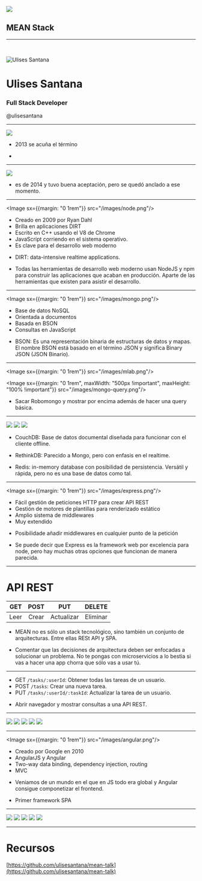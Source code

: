 
<!-- Express for noobs: http://www.kauress.me/category/javascript-%e2%9d%a4/ -->


![](/images/mean.png)
## MEAN Stack

---
<br/>

![Ulises Santana](/images/ulises.png)
# Ulises Santana
### Full Stack Developer
@ulisesantana

---
![](/images/mean.png)

<Notes>

  - 2013 se acuña el término
  
  - 

</Notes>

---

![](/images/meanjs-web.png)


<Notes>

  - es de 2014 y tuvo buena aceptación, pero se quedó anclado a ese momento.

</Notes>

---
<Left>

  <Image sx={{margin: "0 1rem"}} src="/images/node.png"/>

  - Creado en 2009 por Ryan Dahl
  - Brilla en aplicaciones DIRT
  - Escrito en C++ usando el V8 de Chrome
  - JavaScript corriendo en el sistema operativo. 
  - Es clave para el desarrollo web moderno
  

</Left>

<Notes>

  - DIRT: data-intensive realtime applications.

  - Todas las herramientas de desarrollo web moderno usan NodeJS y npm para construir las aplicaciones que acaban en producción. Aparte de las herramientas que existen para asistir el desarrollo.

</Notes>

---
<Left>

  <Image sx={{margin: "0 1rem"}} src="/images/mongo.png"/>

  - Base de datos NoSQL
  - Orientada a documentos
  - Basada en BSON
  - Consultas en JavaScript
  

</Left>

<Notes>

  - BSON: Es una representación binaria de estructuras de datos y mapas. El nombre BSON está basado en el término JSON y significa Binary JSON (JSON Binario).

</Notes>

---
<Left>

  
  <Image sx={{margin: "0 1rem"}} src="/images/mlab.png"/>
  
  <Image sx={{margin: "0 1rem", maxWidth: "500px !important", maxHeight: "100% !important"}} src="/images/mongo-query.png"/>

</Left>

<Notes>

  - Sacar Robomongo y mostrar por encima además de hacer una query básica.

</Notes>

---
<Row>
  
  <Image src="/images/couchdb.png"/>
  <Image src="/images/rethinkdb.png"/>
  <Image src="/images/redis.png"/>

</Row>

<Notes>

  - CouchDB: Base de datos documental diseñada para funcionar con el cliente offline.

  - RethinkDB: Parecido a Mongo, pero con enfasis en el realtime.

  - Redis: in-memory database con posibilidad de persistencia. Versátil y rápida, pero no es una base de datos como tal.

</Notes>

---
<Left>

  <Image sx={{margin: "0 1rem"}} src="/images/express.png"/>

  - Fácil gestión de peticiones HTTP para crear API REST
  - Gestión de motores de plantillas para renderizado estático
  - Amplio sistema de middlewares
  - Muy extendido
  

</Left>

<Notes>

  - Posibilidade añadir middlewares en cualquier punto de la petición
  
  - Se puede decir que Express es la framework web por excelencia para node, pero hay muchas otras opciones que funcionan de manera parecida.

</Notes>


---
# API REST

|  GET |  POST |     PUT    | DELETE |
|:----:|:-----:|:----------:|:------:|
| Leer | Crear | Actualizar | Eliminar |


<Notes>

  - MEAN no es sólo un stack tecnológico, sino también un conjunto de arquitecturas. Entre ellas RESt API y SPA.

  - Comentar que las decisiones de arquitectura deben ser enfocadas a solucionar un problema. No te pongas con microservicios a lo bestia si vas a hacer una app chorra que sólo vas a usar tú.
  
</Notes>

---
<List>

  - GET `/tasks/:userId`: Obtener todas las tareas de un usuario.
  - POST `/tasks`: Crear una nueva tarea.
  - PUT `/tasks/:userId/:taskId`: Actualizar la tarea de un usuario.

</List>


<Notes>

  - Abrir navegador y mostrar consultas a una API REST.

</Notes>

---
<Row>
  <Image src="/images/fastify.png"/>
  <Image src="/images/restify.png"/>
  <Image src="/images/koa.png"/>
  <Image src="/images/feathers.svg"/>
  <Image src="/images/hapi.png"/>
</Row>

---
<Left>

  <Image sx={{margin: "0 1rem"}} src="/images/angular.png"/>

  - Creado por Google en 2010
  - AngularJS y Angular
  - Two-way data binding, dependency injection, routing
  - MVC
  

</Left>

<Notes>

  - Veniamos de un mundo en el que en JS todo era global y Angular consigue componetizar el frontend.

  - Primer framework SPA

</Notes>

---
<Row>
  <Image src="/images/js.png"/>
  <Image src="/images/react.png"/>
  <Image src="/images/vue.png"/>
  <Image src="/images/svelte.jpeg"/>
  <Image src="/images/polymer.png"/>
</Row>

---

# Recursos
[https://github.com/ulisesantana/mean-talk](https://github.com/ulisesantana/mean-talk)